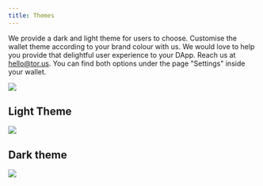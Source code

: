 ```yaml
---
title: Themes
---
```


We provide a dark and light theme for users to choose. Customise the wallet
theme according to your brand colour with us. We would love to help you provide
that delightful user experience to your DApp. Reach us at hello@tor.us. You can
find both options under the page "Settings" inside your wallet.

![](../../../static/assets/display-theme.png)

## Light Theme

![](../../../static/assets/light.png)

## Dark theme

![](../../../static/assets/dark.png)
